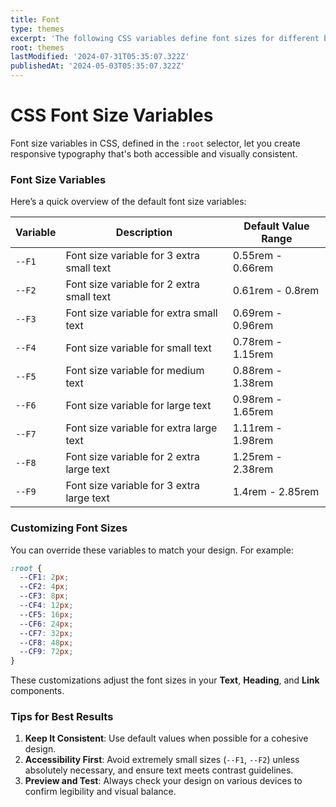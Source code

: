 ```yaml
---
title: Font
type: themes
excerpt: 'The following CSS variables define font sizes for different breakpoints. These variables are responsive and adjust dynamically based on the viewport size. If you prefer different font sizes for your project, you can customize these values according to your needs.'
root: themes
lastModified: '2024-07-31T05:35:07.322Z'
publishedAt: '2024-05-03T05:35:07.322Z'
---
```


# CSS Font Size Variables

Font size variables in CSS, defined in the `:root` selector, let you create responsive typography that's both accessible and visually consistent.

### Font Size Variables

Here’s a quick overview of the default font size variables:

| Variable | Description                               | Default Value Range |
| -------- | ----------------------------------------- | ------------------- |
| `--F1`   | Font size variable for 3 extra small text | 0.55rem - 0.66rem   |
| `--F2`   | Font size variable for 2 extra small text | 0.61rem - 0.8rem    |
| `--F3`   | Font size variable for extra small text   | 0.69rem - 0.96rem   |
| `--F4`   | Font size variable for small text         | 0.78rem - 1.15rem   |
| `--F5`   | Font size variable for medium text        | 0.88rem - 1.38rem   |
| `--F6`   | Font size variable for large text         | 0.98rem - 1.65rem   |
| `--F7`   | Font size variable for extra large text   | 1.11rem - 1.98rem   |
| `--F8`   | Font size variable for 2 extra large text | 1.25rem - 2.38rem   |
| `--F9`   | Font size variable for 3 extra large text | 1.4rem - 2.85rem    |

### Customizing Font Sizes

<Alert
  color="w"
  title="Caution"
  variant="soft"
  message="Customizing font using the `--CF*` variables may impact the responsive layout. Default values utilize the `clamp` function to adapt spacing based on viewport size, maintaining proportions and alignment. Modifying these values might result in spacing inconsistencies."
/>
You can override these variables to match your design. For example:

```css
:root {
  --CF1: 2px;
  --CF2: 4px;
  --CF3: 8px;
  --CF4: 12px;
  --CF5: 16px;
  --CF6: 24px;
  --CF7: 32px;
  --CF8: 48px;
  --CF9: 72px;
}
```

These customizations adjust the font sizes in your **Text**, **Heading**, and **Link** components.

### Tips for Best Results

1. **Keep It Consistent**: Use default values when possible for a cohesive design.
2. **Accessibility First**: Avoid extremely small sizes (`--F1`, `--F2`) unless absolutely necessary, and ensure text meets contrast guidelines.
3. **Preview and Test**: Always check your design on various devices to confirm legibility and visual balance.
